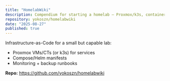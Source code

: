 ```yaml
---
title: "HomelabWiki"
description: Compendium for starting a homelab — Proxmox/k3s, containers, monitoring, and backups.
repository: yokoszn/homelabwiki
date: "2025-08-27"
published: true
---
```


Infrastructure-as-Code for a small but capable lab:
- Proxmox VMs/CTs (or k3s) for services
- Compose/Helm manifests
- Monitoring + backup runbooks

**Repo:** https://github.com/yokoszn/homelabwiki
